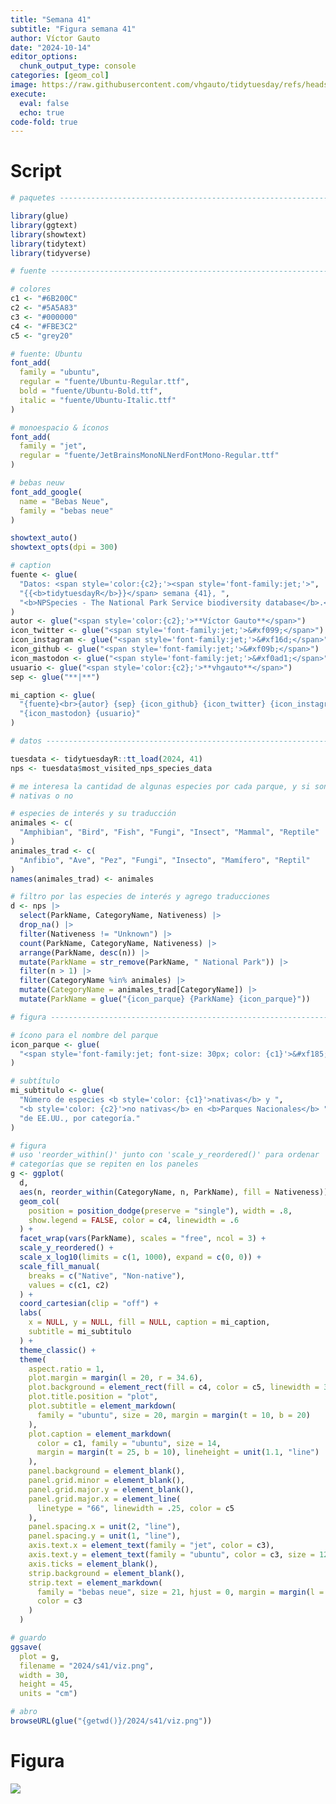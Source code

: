 ```yaml
---
title: "Semana 41"
subtitle: "Figura semana 41"
author: Víctor Gauto
date: "2024-10-14"
editor_options:
  chunk_output_type: console
categories: [geom_col]
image: https://raw.githubusercontent.com/vhgauto/tidytuesday/refs/heads/main/2024/s41/viz.png
execute:
  eval: false
  echo: true
code-fold: true
---
```



# Script

```r

# paquetes ----------------------------------------------------------------

library(glue)
library(ggtext)
library(showtext)
library(tidytext)
library(tidyverse)

# fuente ------------------------------------------------------------------

# colores
c1 <- "#6B200C"
c2 <- "#5A5A83"
c3 <- "#000000"
c4 <- "#FBE3C2"
c5 <- "grey20"

# fuente: Ubuntu
font_add(
  family = "ubuntu", 
  regular = "fuente/Ubuntu-Regular.ttf",
  bold = "fuente/Ubuntu-Bold.ttf",
  italic = "fuente/Ubuntu-Italic.ttf"
)

# monoespacio & íconos
font_add(
  family = "jet", 
  regular = "fuente/JetBrainsMonoNLNerdFontMono-Regular.ttf"
)

# bebas neuw
font_add_google(
  name = "Bebas Neue",
  family = "bebas neue"
)

showtext_auto()
showtext_opts(dpi = 300)

# caption
fuente <- glue(
  "Datos: <span style='color:{c2};'><span style='font-family:jet;'>",
  "{{<b>tidytuesdayR</b>}}</span> semana {41}, ",
  "<b>NPSpecies - The National Park Service biodiversity database</b>.</span>"
)
autor <- glue("<span style='color:{c2};'>**Víctor Gauto**</span>")
icon_twitter <- glue("<span style='font-family:jet;'>&#xf099;</span>")
icon_instagram <- glue("<span style='font-family:jet;'>&#xf16d;</span>")
icon_github <- glue("<span style='font-family:jet;'>&#xf09b;</span>")
icon_mastodon <- glue("<span style='font-family:jet;'>&#xf0ad1;</span>")
usuario <- glue("<span style='color:{c2};'>**vhgauto**</span>")
sep <- glue("**|**")

mi_caption <- glue(
  "{fuente}<br>{autor} {sep} {icon_github} {icon_twitter} {icon_instagram} ",
  "{icon_mastodon} {usuario}"
)

# datos -------------------------------------------------------------------

tuesdata <- tidytuesdayR::tt_load(2024, 41)
nps <- tuesdata$most_visited_nps_species_data

# me interesa la cantidad de algunas especies por cada parque, y si son
# nativas o no

# especies de interés y su traducción
animales <- c(
  "Amphibian", "Bird", "Fish", "Fungi", "Insect", "Mammal", "Reptile"
)
animales_trad <- c(
  "Anfibio", "Ave", "Pez", "Fungi", "Insecto", "Mamífero", "Reptil"
)
names(animales_trad) <- animales

# filtro por las especies de interés y agrego traducciones
d <- nps |> 
  select(ParkName, CategoryName, Nativeness) |> 
  drop_na() |> 
  filter(Nativeness != "Unknown") |> 
  count(ParkName, CategoryName, Nativeness) |> 
  arrange(ParkName, desc(n)) |> 
  mutate(ParkName = str_remove(ParkName, " National Park")) |> 
  filter(n > 1) |> 
  filter(CategoryName %in% animales) |> 
  mutate(CategoryName = animales_trad[CategoryName]) |> 
  mutate(ParkName = glue("{icon_parque} {ParkName} {icon_parque}"))

# figura ------------------------------------------------------------------

# ícono para el nombre del parque
icon_parque <- glue(
  "<span style='font-family:jet; font-size: 30px; color: {c1}'>&#xf185;</span>"
)

# subtítulo
mi_subtitulo <- glue(
  "Número de especies <b style='color: {c1}'>nativas</b> y ",
  "<b style='color: {c2}'>no nativas</b> en <b>Parques Nacionales</b> ",
  "de EE.UU., por categoría."
)

# figura
# uso 'reorder_within()' junto con 'scale_y_reordered()' para ordenar
# categorías que se repiten en los paneles
g <- ggplot(
  d, 
  aes(n, reorder_within(CategoryName, n, ParkName), fill = Nativeness)) +
  geom_col(
    position = position_dodge(preserve = "single"), width = .8,
    show.legend = FALSE, color = c4, linewidth = .6
  ) +
  facet_wrap(vars(ParkName), scales = "free", ncol = 3) +
  scale_y_reordered() +
  scale_x_log10(limits = c(1, 1000), expand = c(0, 0)) +
  scale_fill_manual(
    breaks = c("Native", "Non-native"),
    values = c(c1, c2)
  ) +
  coord_cartesian(clip = "off") +
  labs(
    x = NULL, y = NULL, fill = NULL, caption = mi_caption,
    subtitle = mi_subtitulo
  ) +
  theme_classic() +
  theme(
    aspect.ratio = 1,
    plot.margin = margin(l = 20, r = 34.6),
    plot.background = element_rect(fill = c4, color = c5, linewidth = 3),
    plot.title.position = "plot",
    plot.subtitle = element_markdown(
      family = "ubuntu", size = 20, margin = margin(t = 10, b = 20)
    ),
    plot.caption = element_markdown(
      color = c1, family = "ubuntu", size = 14,
      margin = margin(t = 25, b = 10), lineheight = unit(1.1, "line")
    ),
    panel.background = element_blank(),
    panel.grid.minor = element_blank(),
    panel.grid.major.y = element_blank(),
    panel.grid.major.x = element_line(
      linetype = "66", linewidth = .25, color = c5
    ),
    panel.spacing.x = unit(2, "line"),
    panel.spacing.y = unit(1, "line"),
    axis.text.x = element_text(family = "jet", color = c3),
    axis.text.y = element_text(family = "ubuntu", color = c3, size = 12),
    axis.ticks = element_blank(),
    strip.background = element_blank(),
    strip.text = element_markdown(
      family = "bebas neue", size = 21, hjust = 0, margin = margin(l = -17),
      color = c3
    )
  )

# guardo
ggsave(
  plot = g,
  filename = "2024/s41/viz.png",
  width = 30,
  height = 45,
  units = "cm")

# abro
browseURL(glue("{getwd()}/2024/s41/viz.png"))
```

# Figura

![](https://raw.githubusercontent.com/vhgauto/tidytuesday/refs/heads/main/2024/s41/viz.png)


